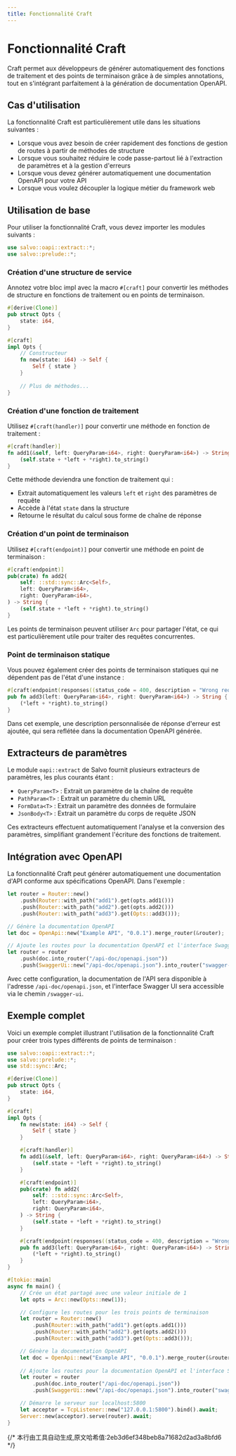 ```yaml
---
title: Fonctionnalité Craft
---
```


# Fonctionnalité Craft

Craft permet aux développeurs de générer automatiquement des fonctions de traitement et des points de terminaison grâce à de simples annotations, tout en s'intégrant parfaitement à la génération de documentation OpenAPI.

## Cas d'utilisation

La fonctionnalité Craft est particulièrement utile dans les situations suivantes :

- Lorsque vous avez besoin de créer rapidement des fonctions de gestion de routes à partir de méthodes de structure
- Lorsque vous souhaitez réduire le code passe-partout lié à l'extraction de paramètres et à la gestion d'erreurs
- Lorsque vous devez générer automatiquement une documentation OpenAPI pour votre API
- Lorsque vous voulez découpler la logique métier du framework web

## Utilisation de base

Pour utiliser la fonctionnalité Craft, vous devez importer les modules suivants :

```rust
use salvo::oapi::extract::*;
use salvo::prelude::*;
```

### Création d'une structure de service

Annotez votre bloc impl avec la macro `#[craft]` pour convertir les méthodes de structure en fonctions de traitement ou en points de terminaison.

```rust
#[derive(Clone)]
pub struct Opts {
    state: i64,
}

#[craft]
impl Opts {
    // Constructeur
    fn new(state: i64) -> Self {
        Self { state }
    }
    
    // Plus de méthodes...
}
```

### Création d'une fonction de traitement

Utilisez `#[craft(handler)]` pour convertir une méthode en fonction de traitement :

```rust
#[craft(handler)]
fn add1(&self, left: QueryParam<i64>, right: QueryParam<i64>) -> String {
    (self.state + *left + *right).to_string()
}
```

Cette méthode deviendra une fonction de traitement qui :
- Extrait automatiquement les valeurs `left` et `right` des paramètres de requête
- Accède à l'état `state` dans la structure
- Retourne le résultat du calcul sous forme de chaîne de réponse

### Création d'un point de terminaison

Utilisez `#[craft(endpoint)]` pour convertir une méthode en point de terminaison :

```rust
#[craft(endpoint)]
pub(crate) fn add2(
    self: ::std::sync::Arc<Self>,
    left: QueryParam<i64>,
    right: QueryParam<i64>,
) -> String {
    (self.state + *left + *right).to_string()
}
```

Les points de terminaison peuvent utiliser `Arc` pour partager l'état, ce qui est particulièrement utile pour traiter des requêtes concurrentes.

### Point de terminaison statique

Vous pouvez également créer des points de terminaison statiques qui ne dépendent pas de l'état d'une instance :

```rust
#[craft(endpoint(responses((status_code = 400, description = "Wrong request parameters."))))]
pub fn add3(left: QueryParam<i64>, right: QueryParam<i64>) -> String {
    (*left + *right).to_string()
}
```

Dans cet exemple, une description personnalisée de réponse d'erreur est ajoutée, qui sera reflétée dans la documentation OpenAPI générée.

## Extracteurs de paramètres

Le module `oapi::extract` de Salvo fournit plusieurs extracteurs de paramètres, les plus courants étant :

- `QueryParam<T>` : Extrait un paramètre de la chaîne de requête
- `PathParam<T>` : Extrait un paramètre du chemin URL
- `FormData<T>` : Extrait un paramètre des données de formulaire
- `JsonBody<T>` : Extrait un paramètre du corps de requête JSON

Ces extracteurs effectuent automatiquement l'analyse et la conversion des paramètres, simplifiant grandement l'écriture des fonctions de traitement.

## Intégration avec OpenAPI

La fonctionnalité Craft peut générer automatiquement une documentation d'API conforme aux spécifications OpenAPI. Dans l'exemple :

```rust
let router = Router::new()
    .push(Router::with_path("add1").get(opts.add1()))
    .push(Router::with_path("add2").get(opts.add2()))
    .push(Router::with_path("add3").get(Opts::add3()));

// Génère la documentation OpenAPI
let doc = OpenApi::new("Example API", "0.0.1").merge_router(&router);

// Ajoute les routes pour la documentation OpenAPI et l'interface Swagger UI
let router = router
    .push(doc.into_router("/api-doc/openapi.json"))
    .push(SwaggerUi::new("/api-doc/openapi.json").into_router("swagger-ui"));
```

Avec cette configuration, la documentation de l'API sera disponible à l'adresse `/api-doc/openapi.json`, et l'interface Swagger UI sera accessible via le chemin `/swagger-ui`.

## Exemple complet

Voici un exemple complet illustrant l'utilisation de la fonctionnalité Craft pour créer trois types différents de points de terminaison :

```rust
use salvo::oapi::extract::*;
use salvo::prelude::*;
use std::sync::Arc;

#[derive(Clone)]
pub struct Opts {
    state: i64,
}

#[craft]
impl Opts {
    fn new(state: i64) -> Self {
        Self { state }
    }

    #[craft(handler)]
    fn add1(&self, left: QueryParam<i64>, right: QueryParam<i64>) -> String {
        (self.state + *left + *right).to_string()
    }

    #[craft(endpoint)]
    pub(crate) fn add2(
        self: ::std::sync::Arc<Self>,
        left: QueryParam<i64>,
        right: QueryParam<i64>,
    ) -> String {
        (self.state + *left + *right).to_string()
    }

    #[craft(endpoint(responses((status_code = 400, description = "Wrong request parameters."))))]
    pub fn add3(left: QueryParam<i64>, right: QueryParam<i64>) -> String {
        (*left + *right).to_string()
    }
}

#[tokio::main]
async fn main() {
    // Crée un état partagé avec une valeur initiale de 1
    let opts = Arc::new(Opts::new(1));

    // Configure les routes pour les trois points de terminaison
    let router = Router::new()
        .push(Router::with_path("add1").get(opts.add1()))
        .push(Router::with_path("add2").get(opts.add2()))
        .push(Router::with_path("add3").get(Opts::add3()));

    // Génère la documentation OpenAPI
    let doc = OpenApi::new("Example API", "0.0.1").merge_router(&router);
    
    // Ajoute les routes pour la documentation OpenAPI et l'interface Swagger UI
    let router = router
        .push(doc.into_router("/api-doc/openapi.json"))
        .push(SwaggerUi::new("/api-doc/openapi.json").into_router("swagger-ui"));

    // Démarre le serveur sur localhost:5800
    let acceptor = TcpListener::new("127.0.0.1:5800").bind().await;
    Server::new(acceptor).serve(router).await;
}
```
{/* 本行由工具自动生成,原文哈希值:2eb3d6ef348beb8a71682d2ad3a8bfd6 */}